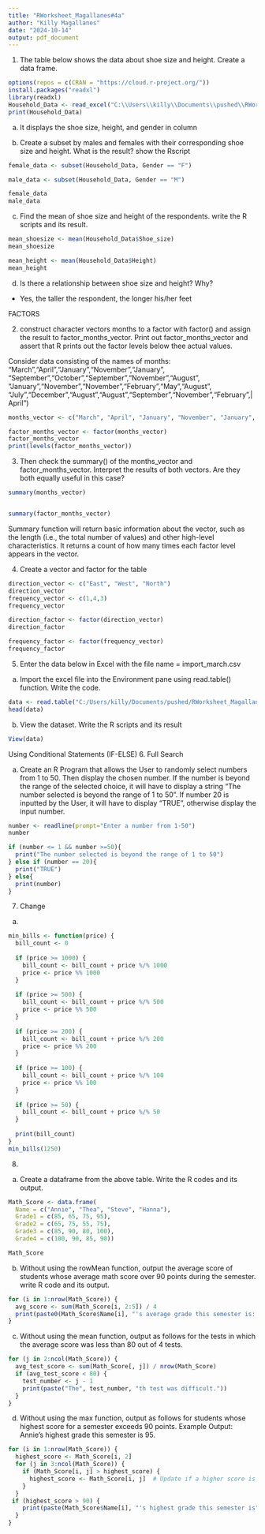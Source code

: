 ```yaml
---
title: "RWorksheet_Magallanes#4a"
author: "Killy Magallanes"
date: "2024-10-14"
output: pdf_document
---
```


1. The table below shows the data about shoe size and height. Create a data frame. 


```r
options(repos = c(CRAN = "https://cloud.r-project.org/"))
install.packages("readxl")
library(readxl)
Household_Data <- read_excel("C:\\Users\\killy\\Documents\\pushed\\RWorksheet_Magallanes#4a\\household_Data.xlsx")
print(Household_Data)
```
a. It displays the shoe size, height, and gender in column

b. Create a subset by males and females with their corresponding shoe size and height. What is the result? show the Rscript
```r
female_data <- subset(Household_Data, Gender == "F")

male_data <- subset(Household_Data, Gender == "M")

female_data
male_data
```

c. Find the mean of shoe size  and height of the respondents. write the R scripts  and its result.

```r
mean_shoesize <- mean(Household_Data$Shoe_size)
mean_shoesize

mean_height <- mean(Household_Data$Height)
mean_height
```
d. Is there a relationship between shoe size and height? Why?

- Yes, the taller the respondent, the longer his/her feet

FACTORS

2. construct character vectors months to a factor with factor() and assign the result to factor_months_vector. Print out factor_months_vector and assert that R prints out the factor levels below thee actual values.

Consider data consisting of the names of months:
"March","April","January","November","January",
"September","October","September","November","August",
"January","November","November","February","May","August", "July","December","August","August","September","November","February",|
April")

```r
months_vector <- c("March", "April", "January", "November", "January", "September", "October", "September", "November", "August", "January", "November", "November", "February", "May", "August", "July", "December", "August", "August", "September", "November", "February", "April")

factor_months_vector <- factor(months_vector)
factor_months_vector
print(levels(factor_months_vector))
```
3. Then check the summary() of the months_vector and factor_months_vector. Interpret the results of both vectors. Are they both equally useful in this  case?


```r
summary(months_vector)


summary(factor_months_vector)
```
Summary function will return basic information about the vector, such as the length (i.e., the total number of values) and other high-level characteristics. It returns a count of how many times each factor level appears in the vector.


4. Create a vector and factor for the table
```r
direction_vector <- c("East", "West", "North")
direction_vector
frequency_vector <- c(1,4,3)
frequency_vector

direction_factor <- factor(direction_vector)
direction_factor

frequency_factor <- factor(frequency_vector)
frequency_factor
```

5. Enter the data below in Excel with the file name = import_march.csv

a. Import the excel file into the Environment pane using read.table() function. Write the code.
```r
data <- read.table("C:/Users/killy/Documents/pushed/RWorksheet_Magallanes#4a/import_march.csv", header=TRUE, sep=",",stringsAsFactors = FALSE)
head(data)

```

b. View the dataset. Write the R scripts and its result

```r
View(data)
```


Using Conditional Statements (IF-ELSE)
6. Full Search

a. Create an R Program that allows the User to randomly select numbers from 1 to 50.
Then display the chosen number. If the number is beyond the range of the selected choice,
it will have to display a string “The number selected is beyond the range of 1 to 50”. If
number 20 is inputted by the User, it will have to display “TRUE”, otherwise display the
input number.

```r
number <- readline(prompt="Enter a number from 1-50")
number
```


```r
if (number <= 1 && number >=50){
  print("The number selected is beyond the range of 1 to 50")
} else if (number == 20){
  print("TRUE")
} else{
  print(number)
}
```
7. Change
a. 

```r
min_bills <- function(price) {
  bill_count <- 0
  
  if (price >= 1000) {
    bill_count <- bill_count + price %/% 1000
    price <- price %% 1000
  }
  
  if (price >= 500) {
    bill_count <- bill_count + price %/% 500
    price <- price %% 500
  }
  
  if (price >= 200) {
    bill_count <- bill_count + price %/% 200
    price <- price %% 200
  }
  
  if (price >= 100) {
    bill_count <- bill_count + price %/% 100
    price <- price %% 100
  }
  
  if (price >= 50) {
    bill_count <- bill_count + price %/% 50
  }
  
  print(bill_count)
}
min_bills(1250) 
```
8. 

a. Create a dataframe from the above table. Write the R codes and its output.
```r
Math_Score <- data.frame(
  Name = c("Annie", "Thea", "Steve", "Hanna"),
  Grade1 = c(85, 65, 75, 95),
  Grade2 = c(65, 75, 55, 75),
  Grade3 = c(85, 90, 80, 100),
  Grade4 = c(100, 90, 85, 90))

Math_Score


```
b. Without using the rowMean function, output the average score of students whose average
math score over 90 points during the semester. write R code and its output.

```r
for (i in 1:nrow(Math_Score)) {
  avg_score <- sum(Math_Score[i, 2:5]) / 4
  print(paste0(Math_Score$Name[i], "'s average grade this semester is: ", avg_score))
}
```
c. Without using the mean function, output as follows for the tests in which the average
score was less than 80 out of 4 tests.
```r
for (j in 2:ncol(Math_Score)) {
  avg_test_score <- sum(Math_Score[, j]) / nrow(Math_Score)  
  if (avg_test_score < 80) {
    test_number <- j - 1
    print(paste("The", test_number, "th test was difficult."))
  }
}
```

d. Without using the max function, output as follows for students whose highest score for
a semester exceeds 90 points.
Example Output: Annie’s highest grade this semester is 95.

```r
for (i in 1:nrow(Math_Score)) {
  highest_score <- Math_Score[i, 2]  
  for (j in 3:ncol(Math_Score)) {
    if (Math_Score[i, j] > highest_score) {
      highest_score <- Math_Score[i, j]  # Update if a higher score is found
    }
  }
 if (highest_score > 90) {
    print(paste(Math_Score$Name[i], "'s highest grade this semester is", highest_score))
  }
}

```






